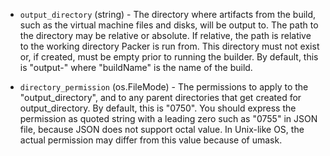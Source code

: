 <!-- Code generated from the comments of the OutputConfig struct in builder/vsphere/common/output_config.go; DO NOT EDIT MANUALLY -->

- `output_directory` (string) - The directory where artifacts from the build, such as the virtual machine
  files and disks, will be output to. The path to the directory may be
  relative or absolute. If relative, the path is relative to the working
  directory Packer is run from. This directory must not exist or, if
  created, must be empty prior to running the builder. By default, this is
  "output-<buildName>" where "buildName" is the name of the build.

- `directory_permission` (os.FileMode) - The permissions to apply to the "output_directory", and to any parent
  directories that get created for output_directory.  By default, this is
  "0750". You should express the permission as quoted string with a
  leading zero such as "0755" in JSON file, because JSON does not support
  octal value. In Unix-like OS, the actual permission may differ from
  this value because of umask.

<!-- End of code generated from the comments of the OutputConfig struct in builder/vsphere/common/output_config.go; -->
